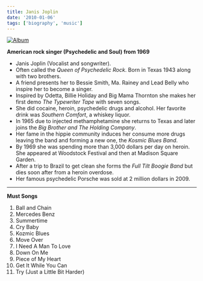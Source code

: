 ```yaml
---
title: Janis Joplin
date: '2010-01-06'
tags: ['biography', 'music']
---
```


[![Album](/static/images/music/JanisJoplinGreatestHits.jpg "janisjoplin.com")](https://janisjoplin.com/)

**American rock singer (Psychedelic and Soul) from 1969**

* Janis Joplin (Vocalist and songwriter).
* Often called the *Queen of Psychedelic Rock*. Born in Texas 1943 along with two brothers. 
* A friend presents her to Bessie Smith, Ma. Rainey and Lead Belly who inspire her to become a singer.
* Inspired by Odetta, Billie Holiday and Big Mama Thornton she makes her first demo *The Typewriter Tape* with seven songs. 
* She did cocaine, heroin, psychedelic drugs and alcohol. Her favorite drink was *Southern Comfort*, a whiskey liquor.
* In 1965 due to injected methamphetamine she returns to Texas and later joins the *Big Brother and The Holding Company*. 
* Her fame in the hippie community induces her consume more drugs leaving the band and forming a new one, the *Kosmic Blues Band*.
* By 1969 she was spending more than 3,000 dollars per day on heroin. She appeared at Woodstock Festival and then at Madison Square Garden.
* After a trip to Brazil to get clean she forms the *Full Tilt Boogie Band* but dies soon after from a heroin overdose.
* Her famous psychedelic Porsche was sold at 2 million dollars in 2009.

***

**Must Songs**

1. Ball and Chain
2. Mercedes Benz
3. Summertime
4. Cry Baby
5. Kozmic Blues
6. Move Over
7. I Need A Man To Love
8. Down On Me
9. Piece of My Heart
10. Get It While You Can
11. Try (Just a Little Bit Harder)










